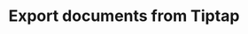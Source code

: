 ---
title: Export documents from Tiptap
meta:
    title: Export documents | Tiptap Conversion
    description: Use Tiptap to convert documents to docx, odt or markdown to and from Tiptap JSON
    category: Conversion
---